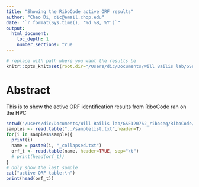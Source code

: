 ```yaml
---
title: "Showing the RiboCode active ORF results"
author: "Chao Di, dic@email.chop.edu"
date: "`r format(Sys.time(), '%d %B, %Y')`"
output:
  html_document:
    toc_depth: 1
    number_sections: true
---
```


```r
# replace with path where you want the results be
knitr::opts_knit$set(root.dir="/Users/dic/Documents/Will Bailis lab/GSE120762_riboseq")
```
# Abstract
This is to show the active ORF identification results from RiboCode ran on the HPC

```r
setwd("/Users/dic/Documents/Will Bailis lab/GSE120762_riboseq/RiboCode/")
samples <- read.table("../samplelist.txt",header=T)
for(i in samples$sample){
  print(i)
  name = paste0(i, "_collapsed.txt")
  orf_t <- read.table(name, header=TRUE, sep="\t")
  # print(head(orf_t))
}
# only show the last sample
cat("active ORF table:\n")
print(head(orf_t))


```
